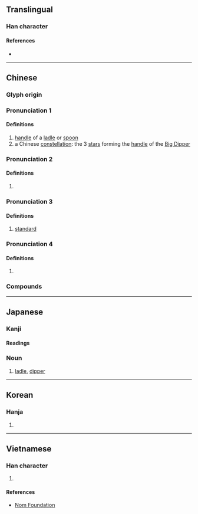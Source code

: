 {{character info/new}}
==Translingual==

===Han character===
{{Han char|rn=75|rad=木|as=03|sn=7|four=47920|canj=DPI,DPM|ids=⿰木勺}}

====References====
* {{Han ref|kx=0511.190|dkj=14466|dj=0897.020|hdz=21161.050|uh=6753|ud=26451|bh=A840|bd=43072}}

----

==Chinese==
{{zh-forms|alt=勺-second round simplified|note=See notes below}}

===Glyph origin===
{{Han etym}}

===Pronunciation 1===
{{zh-pron
|m=biāo
|c=biu1
|mc=1+2
|oc=n,1+2
|cat=n,pn
}}

====Definitions====
{{zh-hanzi}}

# [[handle]] of a [[ladle]] or [[spoon]]
# a Chinese [[constellation]]: the 3 [[star]]s forming the [[handle]] of the [[Big Dipper]]

===Pronunciation 2===
{{zh-pron
|m=sháo
|c=soek3
|mc=3
|oc=1,3
|cat=n
}}

====Definitions====
{{zh-hanzi}}

# {{zh-alt-form|勺}}

===Pronunciation 3===
{{zh-pron
|m=dí,dì
|mc=4
|oc=n,4
|cat=n
}}

====Definitions====
{{zh-hanzi}}

# {{zh-obsolete}} [[standard]]

===Pronunciation 4===
{{zh-pron
|m=zhuó
|cat=n
}}

====Definitions====
{{zh-hanzi}}

# {{zh-obsolete}} {{rfdef|zh}}

===Compounds===
{{zh-der|後腦杓|斗杓|桮杓|杓倈|斗杓轉勢|杯杓|斗杓東指|腦杓子|馬杓}}

----

==Japanese==

===Kanji===
{{ja-kanji|grade=|rs=木03}}

====Readings====
{{ja-readings
|goon=じゃく<じやく, ひょう<へう
|kanon=しゃく<しやく, ひょう<へう
|kun=ひしゃく-
}}

===Noun===
{{ja-noun|しゃく}}

# [[ladle]], [[dipper]]

----

==Korean==

===Hanja===
{{ko-hanja|hangeul=[[표]], [[작]]|eumhun=|rv=pyo, jak|mr=p'yo, chak|y=phyo, cak}}

# {{defn|lang=ko|sort=木03}}

----

==Vietnamese==

===Han character===
{{vi-readings|rs=木03|hanviet=[[chước]], [[duộc]]}}

# {{defn|lang=vi|sort=木03}}

====References====
* [http://nomfoundation.org/common/nom_details.php?codepoint=6753 Nom Foundation]